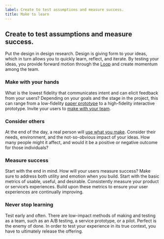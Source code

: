 ```yaml
---
label: Create to test assumptions and measure success.
title: Make to learn
---
```


## Create to test assumptions and measure success.

Put the design in design research. Design is giving form to your ideas, which in turn allows you to quickly learn, reflect, and iterate. By testing your ideas, you provide forward motion through the [Loop](https://www.ibm.com/design/thinking/page/framework/loop) and create momentum among the team.

### Make with your hands

What is the lowest fidelity that communicates intent and can elicit feedback from your users? Depending on your goals and the stage in the project, this can range from a low-fidelity [paper prototype](https://www.ibm.com/design/thinking/page/toolkit/activity/paper-prototypes) to a high-fidelity interactive prototype. Invite your users to [make with your team](https://www.ibm.com/design/thinking/topic/Practitioner/Reinvention/01/01/01/5).

### Consider others

At the end of the day, a real person will [use what you make](https://www.ibm.com/design/thinking/page/toolkit/activity/cognitive-walkthrough). Consider their needs, environment, and the not-so-obvious impact of your ideas. How many people might it affect, and would it be a positive or negative outcome for those individuals?

### Measure success

Start with the end in mind. How will your users measure success? Make sure to address both utility and emotion when you build. Start with the basic metrics of usable, useful, and desirable. Consistently measure your product or service’s experiences. Build upon these metrics to ensure your user experiences are continually improving.

### Never stop learning

Test early and often. There are low-impact methods of making and testing as a team, such as an A/B testing, a service prototype, or a pilot. Perfect is the enemy of done. In order to test your experience in its true context, you have to ultimately release the offering.
